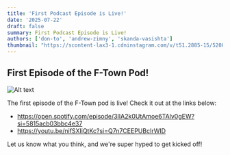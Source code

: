 ```yaml
---
title: 'First Podcast Episode is Live!'
date: '2025-07-22'
draft: false
summary: First Podcast Episode is Live!
authors: ['don-to', 'andrew-zimny', 'skanda-vasishta']
thumbnail: "https://scontent-lax3-1.cdninstagram.com/v/t51.2885-15/520842235_17849012226515057_617109655747168840_n.jpg?stp=dst-jpg_e35_tt6&efg=eyJ2ZW5jb2RlX3RhZyI6IkZFRUQuaW1hZ2VfdXJsZ2VuLjEzNTB4MTY4OC5zZHIuZjgyNzg3LmRlZmF1bHRfaW1hZ2UuYzIifQ&_nc_ht=scontent-lax3-1.cdninstagram.com&_nc_cat=105&_nc_oc=Q6cZ2QHTmsf9hZNsJq2FLywm_u-gXKY5CHij3YyPvSUTvwKKKUthNe3gODRndOCXhjqnPzU&_nc_ohc=M3xys7vywo4Q7kNvwFOvUa9&_nc_gid=aN-_VrhzhN0QD3y1ubvNPA&edm=AP4sbd4BAAAA&ccb=7-5&ig_cache_key=MzY4MTIwNDMxOTEyODQ4ODYzOQ%3D%3D.3-ccb7-5&oh=00_AfSBefxtDxq7ooiKO_Sv_uUjLXfkHmLi5jMG8cmTLjq_Ow&oe=6886764C&_nc_sid=7a9f4b"
---
```



## First Episode of the F-Town Pod!
![Alt text](https://scontent-lax3-1.cdninstagram.com/v/t51.2885-15/520842235_17849012226515057_617109655747168840_n.jpg?stp=dst-jpg_e35_tt6&efg=eyJ2ZW5jb2RlX3RhZyI6IkZFRUQuaW1hZ2VfdXJsZ2VuLjEzNTB4MTY4OC5zZHIuZjgyNzg3LmRlZmF1bHRfaW1hZ2UuYzIifQ&_nc_ht=scontent-lax3-1.cdninstagram.com&_nc_cat=105&_nc_oc=Q6cZ2QHTmsf9hZNsJq2FLywm_u-gXKY5CHij3YyPvSUTvwKKKUthNe3gODRndOCXhjqnPzU&_nc_ohc=M3xys7vywo4Q7kNvwFOvUa9&_nc_gid=aN-_VrhzhN0QD3y1ubvNPA&edm=AP4sbd4BAAAA&ccb=7-5&ig_cache_key=MzY4MTIwNDMxOTEyODQ4ODYzOQ%3D%3D.3-ccb7-5&oh=00_AfSBefxtDxq7ooiKO_Sv_uUjLXfkHmLi5jMG8cmTLjq_Ow&oe=6886764C&_nc_sid=7a9f4b)

The first episode of the F-Town pod is live! Check it out at the links below:
- https://open.spotify.com/episode/3IIA2k0UtAmoe6TAlv0gEW?si=5815acb03bbc4e37
- https://youtu.be/nifSXIiQtKc?si=Q7n7CEEPUBcIrWID

Let us know what you think, and we're super hyped to get kicked off!


